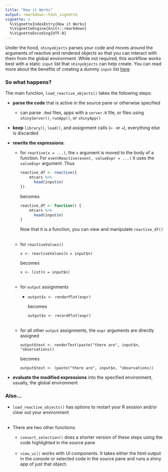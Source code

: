 ```yaml
---
title: "How it Works"
output: rmarkdown::html_vignette
vignette: >
  %\VignetteIndexEntry{How it Works}
  %\VignetteEngine{knitr::rmarkdown}
  %\VignetteEncoding{UTF-8}
---
```


Under the hood, `shinyobjects` parses your code and moves around the arguments of reactive and rendered objects so that you can interact with them from the global environment. While not required, this workflow works best with a static `input` list that `shinyobjects` can help create. You can read more about the benefits of creating a dummy `input` list [here](https://rjake.github.io/shinyobjects/articles/tips-and-tricks.html#create-a-chunk-to-hold-dummy-input-values)  

### So what happens? 

The main function, `load_reactive_objects()` takes the following steps:

* **parse the code** that is active in the source pane or otherwise specified
  * can parse `.Rmd` files, apps with a `server.R` file, or files using `shinyServer()`, `runApp()`, or `shinyApp()`

* **keep** `library()`, `load()`, and assignment calls (`<-` or `=`), everything else is discarded

* **rewrite the expressions**:
  * for `reactive(x = ...)`,  the `x` argument is moved to the body of a function. For `eventReactive(event, valueExpr = ...)` it uses the `valueExpr` argument. Thus
    ```r
    reactive_df <- reactive({  
        mtcars %>% 
          head(input$n)
    }) 
    ```
    becomes
    ```r
    reactive_df <- function() {
        mtcars %>% 
          head(input$n)
    }
    ```
    Now that it is a function, you can view and manipulate `reactive_df()`
  <br>
  <br>
  * for `reactiveValues()`
  
    `x <- reactiveValues(n = input$n)` 
  
    becomes 
  
    `x <- list(n = input$n)`
  <br>
  <br>
  * for `output` assignments
    * `output$x <- renderPlot(expr)` 
      
      becomes
      
      `output$x <- recordPlot(expr)`
  <br>
  <br>
   * for all other `output` assignments, the `expr` arguments are directly assigned 
      
      `output$text <- renderText(paste("there are", input$n, "observations))`
      
      becomes
      
      `output$text <- (paste("there are", input$n, "observations))`

* **evaluate the modified expressions** into the specified environment, usually, the global   environment 


### Also...

* `load_reactive_objects()`  has options to restart your R session and/or clear out your   environment
<br>
<br>
* There are two other functions:

  * `convert_selection()` does a shorter version of these steps using the code highlighted in the source pane 
  <br>
  <br>
  * `view_ui()` works with UI components. It takes either the html output in the console or   selected code in the source pane and runs a shiny app of just that object.
  